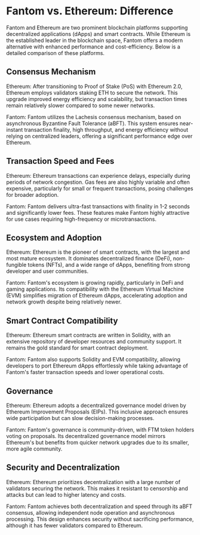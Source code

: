
# Fantom vs. Ethereum: Difference

Fantom and Ethereum are two prominent blockchain platforms supporting decentralized applications (dApps) and smart contracts. While Ethereum is the established leader in the blockchain space, Fantom offers a modern alternative with enhanced performance and cost-efficiency. Below is a detailed comparison of these platforms.

## Consensus Mechanism

Ethereum: After transitioning to Proof of Stake (PoS) with Ethereum 2.0, Ethereum employs validators staking ETH to secure the network. This upgrade improved energy efficiency and scalability, but transaction times remain relatively slower compared to some newer networks.

Fantom: Fantom utilizes the Lachesis consensus mechanism, based on asynchronous Byzantine Fault Tolerance (aBFT). This system ensures near-instant transaction finality, high throughput, and energy efficiency without relying on centralized leaders, offering a significant performance edge over Ethereum.

## Transaction Speed and Fees

Ethereum: Ethereum transactions can experience delays, especially during periods of network congestion. Gas fees are also highly variable and often expensive, particularly for small or frequent transactions, posing challenges for broader adoption.

Fantom: Fantom delivers ultra-fast transactions with finality in 1-2 seconds and significantly lower fees. These features make Fantom highly attractive for use cases requiring high-frequency or microtransactions.

## Ecosystem and Adoption

Ethereum: Ethereum is the pioneer of smart contracts, with the largest and most mature ecosystem. It dominates decentralized finance (DeFi), non-fungible tokens (NFTs), and a wide range of dApps, benefiting from strong developer and user communities.

Fantom: Fantom's ecosystem is growing rapidly, particularly in DeFi and gaming applications. Its compatibility with the Ethereum Virtual Machine (EVM) simplifies migration of Ethereum dApps, accelerating adoption and network growth despite being relatively newer.

## Smart Contract Compatibility

Ethereum: Ethereum smart contracts are written in Solidity, with an extensive repository of developer resources and community support. It remains the gold standard for smart contract deployment.

Fantom: Fantom also supports Solidity and EVM compatibility, allowing developers to port Ethereum dApps effortlessly while taking advantage of Fantom's faster transaction speeds and lower operational costs.

## Governance

Ethereum: Ethereum adopts a decentralized governance model driven by Ethereum Improvement Proposals (EIPs). This inclusive approach ensures wide participation but can slow decision-making processes.

Fantom: Fantom's governance is community-driven, with FTM token holders voting on proposals. Its decentralized governance model mirrors Ethereum's but benefits from quicker network upgrades due to its smaller, more agile community.

## Security and Decentralization

Ethereum: Ethereum prioritizes decentralization with a large number of validators securing the network. This makes it resistant to censorship and attacks but can lead to higher latency and costs.

Fantom: Fantom achieves both decentralization and speed through its aBFT consensus, allowing independent node operation and asynchronous processing. This design enhances security without sacrificing performance, although it has fewer validators compared to Ethereum.


<Space h={16} />
<GetStarted />
